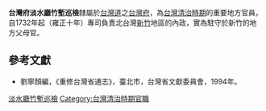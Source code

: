 '''台灣府淡水廳竹塹巡檢'''隸屬於[[台灣道|台灣道]]之[[台灣府|台灣府]]，為[[台灣清治時期|台灣清治時期]]的重要地方官員，自1732年起（雍正十年）專司負責北台灣[[新竹市|新竹]]地區的內政，實為駐守於新竹的地方父母官。
==參考文獻==
*劉寧顏編，《重修台灣省通志》，臺北市，台灣省文獻委員會，1994年。 

[[Category:淡水廳竹塹巡檢|]]
[[Category:台灣清治時期官職|Category:台灣清治時期官職]]